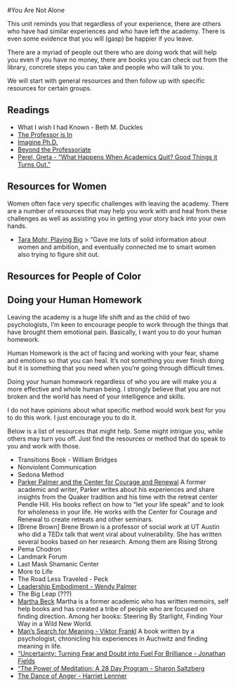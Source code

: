 #You Are Not Alone

This unit reminds you that regardless of your experience, there are others who have had similar experiences and who have left the academy. There is even some evidence that you will (gasp) be happier if you leave. 

There are a myriad of people out there who are doing work that will help you even if you have no money, there are books you can check out from the library, concrete steps you can take and people who will talk to you. 

We will start with general resources and then follow up with specific resources for certain groups. 

## Readings

- What I wish I had Known - Beth M. Duckles 
- [The Professor is In](http://theprofessorisin.com/)
- [Imagine Ph.D.](https://www.imaginephd.com/)
- [Beyond the Professoriate](https://community.beyondprof.com/) 
- [Perel, Greta - “What Happens When Academics Quit? Good Things it Turns Out.”](https://www.timeshighereducation.com/blog/what-happens-when-academics-quit-good-things-it-turns-out)

## Resources for Women 
Women often face very specific challenges with leaving the academy. There are a number of resources that may help you work with and heal from these challenges as well as assisting you in getting your story back into your own hands.  

-  [Tara Mohr, Playing Big](https://www.taramohr.com/book/) 
> “Gave me lots of solid information about women and ambition, and eventually connected me to smart women also trying to figure shit out.


## Resources for People of Color 


## Doing your Human Homework
Leaving the academy is a huge life shift and as the child of two psychologists, I'm keen to encourage people to work through the things that have brought them emotional pain. Basically, I want you to do your human homework. 

Human Homework is the act of facing and working with your fear, shame and emotions so that you can heal. It's not something you ever finish doing but it is something that you need when you're going through difficult times. 

Doing your human homework regardless of who you are will make you a more effective and whole human being. I strongly believe that you are not broken and the world has need of your intelligence and skills. 

I do not have opinions about what specific method would work best for you to do this work. I just encourage you to do it. 

Below is a list of resources that might help. Some might intrigue you, while others may turn you off. Just find the resources or method that do speak to you and work with those.  

- Transitions Book - William Bridges 
- Nonviolent Communication 
- Sedona Method 
- [Parker Palmer and the Center for Courage and Renewal](http://www.couragerenewal.org/) A former academic and writer, Parker writes about his experiences and share insights from the Quaker tradition and his time with the retreat center Pendle Hill. His books reflect on how to "let your life speak" and to look for wholeness in your life. He works with the Center for Courage and Renewal to create retreats and other seminars.  
- [Brene Brown] Brene Brown is a professor of social work at UT Austin who did a TEDx talk that went viral about vulnerability. She has written several books based on her research. Among them are Rising Strong
- Pema Chodron 
- Landmark Forum
- Last Mask Shamanic Center 
- More to Life
- The Road Less Traveled - Peck 
- [Leadership Embodiment - Wendy Palmer](http://www.leadershipembodiment.com/) 
- The Big Leap (???)
- [Martha Beck](https://marthabeck.com/) Martha is a former academic who has written memoirs, self help books and has created a tribe of people who are focused on finding direction. Among her books: Steering By Starlight, Finding Your Way in a Wild New World. 
- [Man's Search for Meaning - Viktor Frankl](https://en.wikipedia.org/wiki/Man%27s_Search_for_Meaning) A book written by a psychologist, chronicling his experiences in Auchwitz and finding meaning in life. 
- ["Uncertainty: Turning Fear and Doubt into Fuel For Brilliance - Jonathan Fields](http://www.jonathanfields.com/)
- ["The Power of Meditation: A 28 Day Program - Sharon Saltzberg](https://www.sharonsalzberg.com/)
- [The Dance of Anger - Harriet Lenrner](https://www.harrietlerner.com/)

